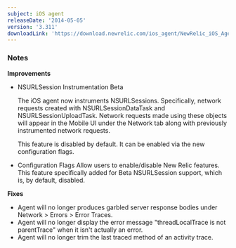 ```yaml
---
subject: iOS agent
releaseDate: '2014-05-05'
version: '3.311'
downloadLink: 'https://download.newrelic.com/ios_agent/NewRelic_iOS_Agent_3.311.zip'
---
```


### Notes

**Improvements**

* NSURLSession Instrumentation Beta

  The iOS agent now instruments NSURLSessions. Specifically, network requests created with NSURLSessionDataTask and NSURLSessionUploadTask. Network requests made using these objects will appear in the Mobile UI under the Network tab along with previously instrumented network requests.

  This feature is disabled by default. It can be enabled via the new configuration flags.
* Configuration Flags Allow users to enable/disable New Relic features. This feature specifically added for Beta NSURLSession support, which is, by default, disabled.

**Fixes**

* Agent will no longer produces garbled server response bodies under Network > Errors > Error Traces.
* Agent will no longer display the error message "threadLocalTrace is not parentTrace" when it isn't actually an error.
* Agent will no longer trim the last traced method of an activity trace.
